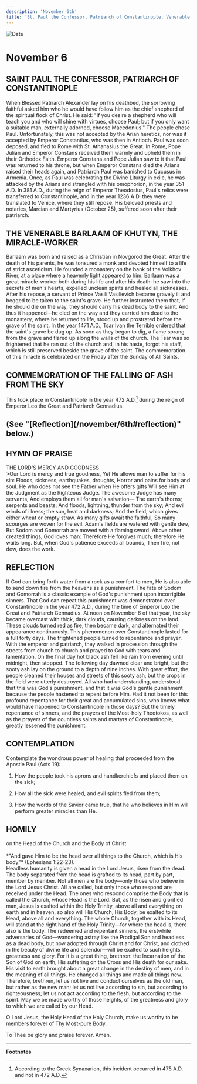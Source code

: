 ```yaml
---
description: 'November 6th'
title: 'St. Paul the Confessor, Patriarch of Constantinople, Venerable Barlaam of Khutyn, Commemoration of the Falling of Ashes from the Sky'
---
```


<CustomPaginator />
<RunningHead />

<Image src="/title-imprint.png" height={68} width={50} alt="Date" className="title-imprint"/>

# <div id="date">November <Image className="four-dot" src="/four-dot.png" height={15} width={15} alt="" />6</div>

## SAINT PAUL THE CONFESSOR, PATRIARCH OF CONSTANTINOPLE

When Blessed Patriarch Alexander lay on his deathbed, the sorrowing faithful asked him who he would have follow him as the chief shepherd of the spiritual flock of Christ. He said: "If you desire a shepherd who will teach you and who will shine with virtues, choose Paul; but if you only want a suitable man, externally adorned, choose Macedonius." The people chose Paul. Unfortunately, this was not accepted by the Arian heretics, nor was it accepted by Emperor Constantius, who was then in Antioch. Paul was soon deposed, and fled to Rome with St. Athanasius the Great. In Rome, Pope Julian and Emperor Constans received them warmly and upheld them in their Orthodox Faith. Emperor Constans and Pope Julian saw to it that Paul was returned to his throne, but when Emperor Constans died the Arians raised their heads again, and Patriarch Paul was banished to Cucusus in Armenia. Once, as Paul was celebrating the Divine Liturgy in exile, he was attacked by the Arians and strangled with his omophorion, in the year 351 A.D. In 381 A.D., during the reign of Emperor Theodosius, Paul's relics were transferred to Constantinople, and in the year 1236 A.D. they were translated to Venice, where they still repose. His beloved priests and notaries, Marcian and Martyrius (October 25), suffered soon after their patriarch.

## THE VENERABLE BARLAAM OF KHUTYN, THE MIRACLE-WORKER

Barlaam was born and raised as a Christian in Novgorod the Great. After the death of his parents, he was tonsured a monk and devoted himself to a life of strict asceticism. He founded a monastery on the bank of the Volkhov River, at a place where a heavenly light appeared to him. Barlaam was a great miracle-worker both during his life and after his death: he saw into the secrets of men's hearts, expelled unclean spirits and healed all sicknesses. After his repose, a servant of Prince Vasili Vasilievich became gravely ill and begged to be taken to the saint's grave. He further instructed them that, if he should die on the way, they should carry his dead body to the saint. And thus it happened—he died on the way and they carried him dead to the monastery, where he returned to life, stood up and prostrated before the grave of the saint. In the year 1471 A.D., Tsar Ivan the Terrible ordered that the saint's grave be dug up. As soon as they began to dig, a flame sprang from the grave and flared up along the walls of the church. The Tsar was so frightened that he ran out of the church and, in his haste, forgot his staff, which is still preserved beside the grave of the saint. The commemoration of this miracle is celebrated on the Friday after the Sunday of All Saints.

## COMMEMORATION OF THE FALLING OF ASH FROM THE SKY

This took place in Constantinople in the year 472 A.D.[^1] during the reign of Emperor Leo the Great and Patriarch Gennadius.
<br />
<h2>(See "[Reflection](/november/6th#reflection)" below.)</h2>


## HYMN OF PRAISE
<div style={{textAlign:'center', color:'crimson', fontWeight:'bold'}}>
THE LORD'S MERCY AND GOODNESS
</div>
>Our Lord is mercy and true goodness,  
Yet He allows man to suffer for his sin:  
Floods, sickness, earthquakes, droughts,  
Horror and pains for body and soul.  
He who does not see the Father when He offers gifts  
Will see Him at the Judgment as the Righteous Judge.  
The awesome Judge has many servants,  
And employs them all for man's salvation—  
The earth's thorns; serpents and beasts;  
And floods, lightning, thunder from the sky;  
And evil winds of illness; the sun, heat and darkness;  
And the field, which gives either wheat or empty straw.  
As many gifts await the faithful,  
So many scourges are woven for the evil.  
Adam's fields are watered with gentle dew,  
But Sodom and Gomorrah are mowed with a flaming sword.  
Above other created things, God loves man:  
Therefore He forgives much; therefore He waits long.  
But, when God's patience exceeds all bounds,  
Then fire, not dew, does the work.  


## REFLECTION

If God can bring forth water from a rock as a comfort to men, He is also able to send down fire from the heavens as a punishment. The fate of Sodom and Gomorrah is a classic example of God's punishment upon incorrigible sinners. That God can repeat this punishment was demonstrated over Constantinople in the year 472 A.D., during the time of Emperor Leo the Great and Patriarch Gennadius. At noon on November 6 of that year, the sky became overcast with thick, dark clouds, causing darkness on the land. These clouds turned red as fire, then became dark, and alternated their appearance continuously. This phenomenon over Constantinople lasted for a full forty days. The frightened people turned to repentance and prayer. With the emperor and patriarch, they walked in procession through the streets from church to church and prayed to God with tears and lamentation. On the final day hot black ash fell like rain from evening until midnight, then stopped. The following day dawned clear and bright, but the sooty ash lay on the ground to a depth of nine inches. With great effort, the people cleaned their houses and streets of this sooty ash, but the crops in the field were utterly destroyed. All who had understanding, understood that this was God's punishment, and that it was God's gentle punishment because the people hastened to repent before Him. Had it not been for this profound repentance for their great and accumulated sins, who knows what would have happened to Constantinople in those days? But the timely repentance of sinners, and the prayers of the Most-holy Theotokos, as well as the prayers of the countless saints and martyrs of Constantinople, greatly lessened the punishment.


## CONTEMPLATION

Contemplate the wondrous power of healing that proceeded from the Apostle Paul (Acts 19):

1. How the people took his aprons and handkerchiefs and placed them on the sick;

2. How all the sick were healed, and evil spirits fled from them;

3. How the words of the Savior came true, that he who believes in Him will perform greater miracles than He.


## HOMILY
<div style={{textAlign:'center', color:'crimson', fontWeight:'bold'}}>
on the Head of the Church and the Body of Christ
</div>
<br />
<div style={{textAlign:'right'}}>
*"And gave Him to be the head over all things to the Church, which is His body"* (Ephesians 1:22-23).
</div>
Headless humanity is given a head in the Lord Jesus, risen from the dead. The body separated from the head is grafted to its head, part by part, member by member. Not all men are the body—only those who believe in the Lord Jesus Christ. All are called, but only those who respond are received under the Head. The ones who respond comprise the Body that is called the Church, whose Head is the Lord. But, as the risen and glorified man, Jesus is exalted within the Holy Trinity, above all and everything on earth and in heaven, so also will His Church, His Body, be exalted to its Head, above all and everything. The whole Church, together with its Head, will stand at the right hand of the Holy Trinity—for where the head is, there also is the body. The redeemed and repentant sinners, the erstwhile adversaries of God—wandering astray like the Prodigal Son and headless as a dead body, but now adopted through Christ and for Christ, and clothed in the beauty of divine life and splendor—will be exalted to such heights, greatness and glory. For it is a great thing, brethren: the Incarnation of the Son of God on earth, His suffering on the Cross and His death for our sake. His visit to earth brought about a great change in the destiny of men, and in the meaning of all things. He changed all things and made all things new. Therefore, brethren, let us not live and conduct ourselves as the old man, but rather as the new man; let us not live according to sin, but according to righteousness; let us not act according to the flesh, but according to the spirit. May we be made worthy of those heights, of the greatness and glory to which we are called by our Head.

O Lord Jesus, the Holy Head of the Holy Church, make us worthy to be members forever of Thy Most-pure Body.

To Thee be glory and praise forever. Amen.

---
**Footnotes**

[^1]: According to the Greek Synaxarion, this incident occurred in 475 A.D. and not in 472 A.D.
 